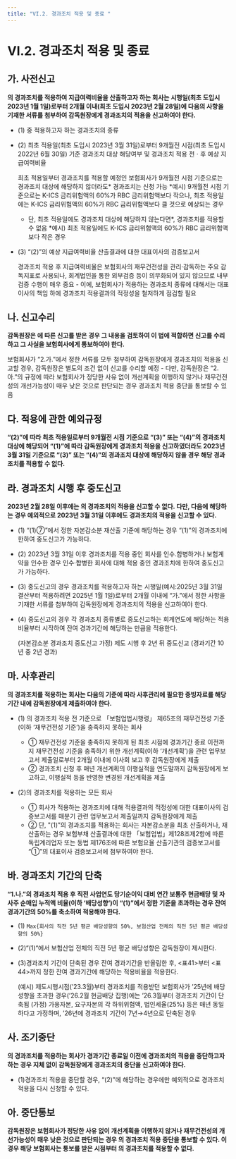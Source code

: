 ```yaml
---
title: "VI.2. 경과조치 적용 및 종료 "
---
```

# VI.2. 경과조치 적용 및 종료

## 가. 사전신고
**<OverlayDemo id="610_나"/>의 경과조치를 적용하여 지급여력비율을 산출하고자 하는 회사는 시행일(최초 도입시 2023년 1월 1일)로부터 2개월 이내(최초 도입시 2023년 2월 28일)에 다음의 사항을 기재한 서류를 첨부하여 감독원장에게 경과조치의 적용을 신고하여야 한다.**

- (1) <OverlayDemo id="610_나"/> 중 적용하고자 하는 경과조치의 종류
- (2) 최초 적용일(최초 도입시 2023년 3월 31일)로부터 9개월전 시점(최초 도입시 2022년 6월 30일) 기준 경과조치 대상 해당여부 및 경과조치 적용 전ㆍ후 예상 지급여력비율

  <Accordion multiple activeIndex={[]}>
  <AccordionTab header="경과조치 제출서류 기준(최초 적용일로부터 9개월전 시점)으로 경과조치 대상에 해당하지 않을 경우">
  최초 적용일부터 경과조치를 적용할 예정인 보험회사가 9개월전 시점 기준으로는 경과조치 대상에 해당하지 않더라도* 경과조치는 신청 가능
  <SubText> *예시) 9개월전 시점 기준으로는 K-ICS 금리위험액의 60%가 RBC 금리위험액보다 작으나, 최초 적용일에는 K-ICS 금리위험액의 60%가 RBC 금리위험액보다 클 것으로 예상되는 경우</SubText>

  - 단, 최초 적용일에도 경과조치 대상에 해당하지 않는다면*, 경과조치를 적용할 수 없음
  <SubText> *예시) 최초 적용일에도 K-ICS 금리위험액의 60%가 RBC 금리위험액보다 작은 경우</SubText>
  </AccordionTab>
  </Accordion>

- (3) “(2)”의 예상 지급여력비율 산출결과에 대한 대표이사의 검증보고서

  <Accordion multiple activeIndex={[]}>
  <AccordionTab header="대표이사 검증보고서의 의미">
  경과조치 적용 후 지급여력비율은 보험회사의 재무건전성을 관리·감독하는 주요 감독지표로 사용되나, 회계법인을 통한 외부검증 등이 의무화되어 있지 않으므로 내부검증 수행이 매우 중요
  - 이에, 보험회사가 적용하는 경과조치 종류에 대해서는 대표이사의 책임 하에 경과조치 적용결과의 적정성을 철저하게 점검할 필요
  </AccordionTab>
  </Accordion>


## 나. 신고수리
**감독원장은 <OverlayDemo id="620_가"/>에 따른 신고를 받은 경우 그 내용을 검토하여 이 법에 적합하면 신고를 수리하고 그 사실을 보험회사에게 통보하여야 한다.**

<Accordion multiple activeIndex={[]}>
<AccordionTab header="감독원장의 경과조치 적용 신고수리 기준">
보험회사가 “2.가.”에서 정한 서류를 모두 첨부하여 감독원장에게 경과조치의 적용을 신고할 경우, 감독원장은 별도의 조건 없이 신고를 수리할 예정
- 다만, 감독원장은 “2.아.”의 규정에 따라 보험회사가 정당한 사유 없이 개선계획을 이행하지 않거나 재무건전성의 개선가능성이 매우 낮은 것으로 판단되는 경우 경과조치 적용 중단을 통보할 수 있음
</AccordionTab>
</Accordion>


## 다. 적용에 관한 예외규정
**<OverlayDemo id="620_가"/>“(2)”에 따라 최초 적용일로부터 9개월전 시점 기준으로 <OverlayDemo id="610_나"/>“(3)” 또는 “(4)”의 경과조치 대상에 해당되어
  <OverlayDemo id="620_가"/>“(1)”에 따라 감독원장에게 경과조치 적용을 신고하였더라도
  2023년 3월 31일 기준으로 <OverlayDemo id="610_나"/>“(3)” 또는 “(4)”의 경과조치 대상에 해당하지 않을 경우 해당 경과조치를 적용할 수 없다.**

## 라. 경과조치 시행 후 중도신고
**2023년 2월 28일 이후에는 <OverlayDemo id="610_나"/>의 경과조치의 적용을 신고할 수 없다. 다만, 다음에 해당하는 경우 예외적으로 2023년 3월 31일 이후에도 경과조치의 적용을 신고할 수 있다.**

- (1) <OverlayDemo id="610_나"/>“(1)⑦”에서 정한 자본감소분 재산출 기준에 해당하는 경우 <OverlayDemo id="610_나"/>“(1)”의 경과조치에 한하여 중도신고가 가능하다.
- (2) 2023년 3월 31일 이후 경과조치를 적용 중인 회사를 인수․합병하거나 보험계약을 인수한 경우 인수·합병한 회사에 대해 적용 중인 경과조치에 한하여 중도신고가 가능하다.
- (3) 중도신고의 경우 경과조치를 적용하고자 하는 시행일(예시:2025년 3월 31일 결산부터 적용하려면 2025년 1월 1일)로부터 2개월 이내에 “가.”에서 정한 사항을 기재한 서류를 첨부하여 감독원장에게 경과조치의 적용을 신고하여야 한다.
- (4) 중도신고의 경우 각 경과조치 종류별로 중도신고하는 회계연도에 해당하는 적용비율부터 시작하여 잔여 경과기간에 해당하는 만큼을 적용한다.

  <Accordion multiple activeIndex={[]}>
  <AccordionTab header="중도신고 예시">
  (자본감소분 경과조치 중도신고 가정) 제도 시행 후 2년 뒤 중도신고 (경과기간 10년 중 2년 경과)
  <CenterImg src ="/kics/620_1.png" caption ="중도신고 예시"/>
  </AccordionTab>
  </Accordion>

## 마. 사후관리
**<OverlayDemo id="610_나"/>의 경과조치를 적용하는 회사는 다음의 기준에 따라 사후관리에 필요한 증빙자료를 해당 기간 내에 감독원장에게 제출하여야 한다.**

- (1) <OverlayDemo id="610_나"/>의 경과조치 적용 전 기준으로 「보험업법시행령」 제65조의 재무건전성 기준(이하 ‘재무건전성 기준’)을 충족하지 못하는 회사

  - ① 재무건전성 기준을 충족하지 못하게 된 최초 시점에 경과기간 종료 이전까지 재무건전성 기준을 충족하기 위한 개선계획(이하 ‘개선계획’)을 관련 업무보고서 제출일로부터 2개월 이내에 이사회 보고 후 감독원장에게 제출
  - ② 경과조치 신청 후 매년 개선계획의 이행실적을 연도말까지 감독원장에게 보고하고, 이행실적 등을 반영한 변경된 개선계획을 제출

- (2)<OverlayDemo id="610_나"/>의 경과조치를 적용하는 모든 회사

  - ① 회사가 적용하는 경과조치에 대해 적용결과의 적정성에 대한 대표이사의 검증보고서를 매분기 관련 업무보고서 제출일까지 감독원장에게 제출
  - ② 단, <OverlayDemo id="610_나"/>"(1)”의 경과조치를 적용하는 회사는 자본감소분을 최초 산출하거나, 재산출하는 경우 보험부채 산출결과에 대한 「보험업법」제128조제2항에 따른 독립계리업자 또는 동법 제176조에 따른 보험요율 산출기관의 검증보고서를 “①”의 대표이사 검증보고서에 첨부하여야 한다.

## 바. 경과조치 기간의 단축
**“1.나.”의 경과조치 적용 후 직전 사업연도 당기순이익 대비 연간 보통주 현금배당 및 자사주 순매입 누적액 비율(이하 ‘배당성향’)이 “(1)”에서 정한 기준을 초과하는 경우 잔여 경과기간의 50%를 축소하여 적용해야 한다.**

- (1) `Max{회사의 직전 5년 평균 배당성향의 50%, 보험산업 전체의 직전 5년 평균 배당성향의 50%}`
- (2)“(1)“에서 보험산업 전체의 직전 5년 평균 배당성향은 감독원장이 제시한다.
- (3)경과조치 기간이 단축된 경우 잔여 경과기간을 반올림한 후, \<표41>부터 \<표44>까지 정한 잔여 경과기간에 해당하는 적용비율을 적용한다.

  <Accordion multiple activeIndex={[]}>
  <AccordionTab header="경과조치 기간의 단축 예시">
  (예시) 제도시행시점(’23.3월)부터 경과조치를 적용받던 보험회사가 ’25년에 배당성향을 초과한 경우(’26.2월 현금배당 집행)에는 ’26.3월부터 경과조치 기간이 단축됨

  <CenterImg src ="/kics/620_2.png" caption="경과조치 기간 단축 예시"/>

  </AccordionTab>
  <AccordionTab header="경과조치 기간의 단축시 적용비율 산출 예시">
  (가정) 가용자본, 요구자본의 각 하위위험액, 법인세율(25%) 등은 매년 동일하다고 가정하며, ’26년에 경과조치 기간이 7년→4년으로 단축된 경우
  <CenterImg src ="/kics/620_3.png" caption="경과조치 기간의 단축시 적용비율 산출 예시" />

  </AccordionTab>
  </Accordion>


## 사. 조기중단
**<OverlayDemo id="610_나"/>의 경과조치를 적용하는 회사가 경과기간 종료일 이전에 경과조치의 적용을 중단하고자 하는 경우 지체 없이 감독원장에게 경과조치의 중단을 신고하여야 한다.**

- (1)경과조치 적용을 중단할 경우, <OverlayDemo id="620_라"/>“(2)”에 해당하는 경우에만 예외적으로 경과조치 적용을 다시 신청할 수 있다.

## 아. 중단통보
**감독원장은 보험회사가 정당한 사유 없이 개선계획을 이행하지 않거나 재무건전성의 개선가능성이 매우 낮은 것으로 판단되는 경우 <OverlayDemo id="610_나"/>의 경과조치 적용 중단을 통보할 수 있다. 이 경우 해당 보험회사는 통보를 받은 시점부터 <OverlayDemo id="610_나"/>의 경과조치를 적용할 수 없다.**
